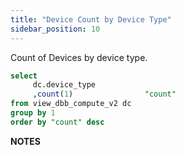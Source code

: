 ```yaml
---
title: "Device Count by Device Type"
sidebar_position: 10
---
```


Count of Devices by device type.

```sql
select
     dc.device_type
     ,count(1)                "count"
from view_dbb_compute_v2 dc
group by 1
order by "count" desc
```

**NOTES**
